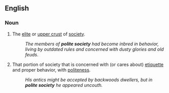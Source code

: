 ==English==
===Noun===
{{en-noun|-}}

#The [[elite]] or [[upper crust]] of [[society]].
#:''The members of '''polite society''' had become inbred in behavior, living by outdated rules and concerned with dusty glories and old feuds.''
#That portion of society that is concerned with (or cares about) [[etiquette]] and proper behavior, with [[politeness]].
#:''His antics might be accepted by backwoods dwellers, but in '''polite society''' he appeared uncouth.''